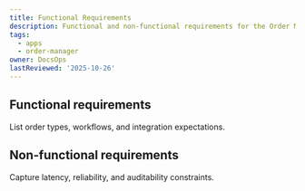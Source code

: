 ```yaml
---
title: Functional Requirements
description: Functional and non-functional requirements for the Order Manager.
tags:
  - apps
  - order-manager
owner: DocsOps
lastReviewed: '2025-10-26'
---
```

## Functional requirements

List order types, workflows, and integration expectations.

## Non-functional requirements

Capture latency, reliability, and auditability constraints.

